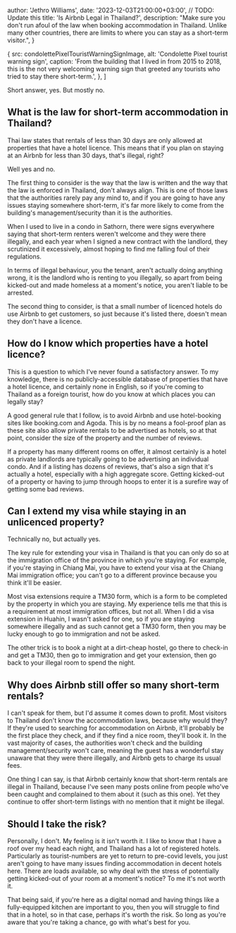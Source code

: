 

  author: 'Jethro Williams',
  date: '2023-12-03T21:00:00+03:00', // TODO: Update this
  title: 'Is Airbnb Legal in Thailand?',
  description: "Make sure you don't run afoul of the law when booking accommodation in Thailand. Unlike many other countries, there are limits to where you can stay as a short-term visitor.",
}

  {
    src: condolettePixelTouristWarningSignImage,
    alt: 'Condolette Pixel tourist warning sign',
    caption: 'From the building that I lived in from 2015 to 2018, this is the not very welcoming warning sign that greeted any tourists who tried to stay there short-term.',
  },
]


Short answer, yes. But mostly no.

## What is the law for short-term accommodation in Thailand?

Thai law states that rentals of less than 30 days are only allowed at properties that have a hotel licence. This means that if you plan on staying at an Airbnb for less than 30 days, that's illegal, right?

Well yes and no.

The first thing to consider is the way that the law is written and the way that the law is enforced in Thailand, don't always align. This is one of those laws that the authorities rarely pay any mind to, and if you are going to have any issues staying somewhere short-term, it's far more likely to come from the building's management/security than it is the authorities.

When I used to live in a condo in Sathorn, there were signs everywhere saying that short-term renters weren't welcome and they were there illegally, and each year when I signed a new contract with the landlord, they scrutinized it excessively, almost hoping to find me falling foul of their regulations.

In terms of illegal behaviour, you the tenant, aren't actually doing anything wrong, it is the landlord who is renting to you illegally, so apart from being kicked-out and made homeless at a moment's notice, you aren't liable to be arrested.

The second thing to consider, is that a small number of licenced hotels do use Airbnb to get customers, so just because it's listed there, doesn't mean they don't have a licence.

<ImageGallery images={touristWarningImages} />

## How do I know which properties have a hotel licence?

This is a question to which I've never found a satisfactory answer. To my knowledge, there is no publicly-accessible database of properties that have a hotel licence, and certainly none in English, so if you're coming to Thailand as a foreign tourist, how do you know at which places you can legally stay?

A good general rule that I follow, is to avoid Airbnb and use hotel-booking sites like booking.com and Agoda. This is by no means a fool-proof plan as these site also allow private rentals to be advertised as hotels, so at that point, consider the size of the property and the number of reviews.

If a property has many different rooms on offer, it almost certainly is a hotel as private landlords are typically going to be advertising an individual condo. And if a listing has dozens of reviews, that's also a sign that it's actually a hotel, especially with a high aggregate score. Getting kicked-out of a property or having to jump through hoops to enter it is a surefire way of getting some bad reviews.

## Can I extend my visa while staying in an unlicenced property?

Technically no, but actually yes.

The key rule for extending your visa in Thailand is that you can only do so at the immigration office of the province in which you're staying. For example, if you're staying in Chiang Mai, you have to extend your visa at the Chiang Mai immigration office; you can't go to a different province because you think it'll be easier.

Most visa extensions require a TM30 form, which is a form to be completed by the property in which you are staying. My experience tells me that this is a requirement at most immigration offices, but not all. When I did a visa extension in Huahin, I wasn't asked for one, so if you are staying somewhere illegally and as such cannot get a TM30 form, then you may be lucky enough to go to immigration and not be asked.

The other trick is to book a night at a dirt-cheap hostel, go there to check-in and get a TM30, then go to immigration and get your extension, then go back to your illegal room to spend the night.

## Why does Airbnb still offer so many short-term rentals?

I can't speak for them, but I'd assume it comes down to profit. Most visitors to Thailand don't know the accommodation laws, because why would they? If they're used to searching for accommodation on Airbnb, it'll probably be the first place they check, and if they find a nice room, they'll book it. In the vast majority of cases, the authorities won't check and the building management/security won't care, meaning the guest has a wonderful stay unaware that they were there illegally, and Airbnb gets to charge its usual fees.

One thing I can say, is that Airbnb certainly know that short-term rentals are illegal in Thailand, because I've seen many posts online from people who've been caught and complained to them about it (<ExternalLink url='https://www.reddit.com/r/Thailand/comments/zy06ln/did_anyone_go_through_this_guard_didnt_allow_us/'>such as this one</ExternalLink>). Yet they continue to offer short-term listings with no mention that it might be illegal.

## Should I take the risk?

Personally, I don't. My feeling is it isn't worth it. I like to know that I have a roof over my head each night, and Thailand has a lot of registered hotels. Particularly as tourist-numbers are yet to return to pre-covid levels, you just aren't going to have many issues finding accommodation in decent hotels here. There are loads available, so why deal with the stress of potentially getting kicked-out of your room at a moment's notice? To me it's not worth it.

That being said, if you're here as a digital nomad and having things like a fully-equipped kitchen are important to you, then you will struggle to find that in a hotel, so in that case, perhaps it's worth the risk. So long as you're aware that you're taking a chance, go with what's best for you.
